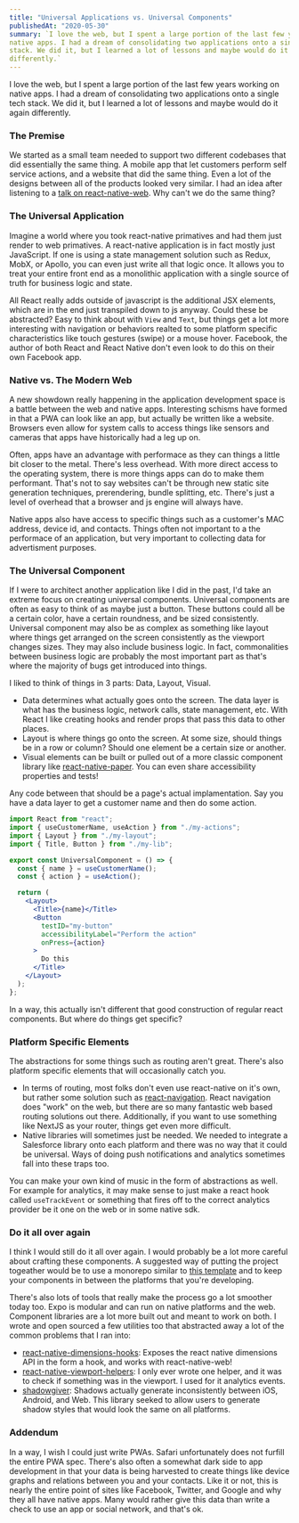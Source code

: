 ```yaml
---
title: "Universal Applications vs. Universal Components"
publishedAt: "2020-05-30"
summary: `I love the web, but I spent a large portion of the last few years working on
native apps. I had a dream of consolidating two applications onto a single tech
stack. We did it, but I learned a lot of lessons and maybe would do it again
differently.`
---
```


I love the web, but I spent a large portion of the last few years working on
native apps. I had a dream of consolidating two applications onto a single tech
stack. We did it, but I learned a lot of lessons and maybe would do it again
differently.

### The Premise

We started as a small team needed to support two different codebases that did
essentially the same thing. A mobile app that let customers perform self service
actions, and a website that did the same thing. Even a lot of the designs
between all of the products looked very similar. I had an idea after listening
to a [talk on react-native-web](https://www.youtube.com/watch?v=HLWM2uhv2wI).
Why can't we do the same thing?

### The Universal Application

Imagine a world where you took react-native primatives and had them just render
to web primatives. A react-native application is in fact mostly just JavaScript.
If one is using a state management solution such as Redux, MobX, or Apollo, you
can even just write all that logic once. It allows you to treat your entire
front end as a monolithic application with a single source of truth for business
logic and state.

All React really adds outside of javascript is the additional JSX elements,
which are in the end just transpiled down to js anyway. Could these be
abstracted? Easy to think about with `View` and `Text`, but things get a lot
more interesting with navigation or behaviors realted to some platform specific
characteristics like touch gestures (swipe) or a mouse hover. Facebook, the
author of both React and React Native don't even look to do this on their own
Facebook app.

### Native vs. The Modern Web

A new showdown really happening in the application development space is a battle
between the web and native apps. Interesting schisms have formed in that a PWA
can look like an app, but actually be written like a website. Browsers even
allow for system calls to access things like sensors and cameras that apps have
historically had a leg up on.

Often, apps have an advantage with performace as they can things a little bit
closer to the metal. There's less overhead. With more direct access to the
operating system, there is more things apps can do to make them performant.
That's not to say websites can't be through new static site generation
techniques, prerendering, bundle splitting, etc. There's just a level of
overhead that a browser and js engine will always have.

Native apps also have access to specific things such as a customer's MAC
address, device id, and contacts. Things often not important to a the performace
of an application, but very important to collecting data for advertisment
purposes.

### The Universal Component

If I were to architect another application like I did in the past, I'd take an
extreme focus on creating universal components. Universal components are often
as easy to think of as maybe just a button. These buttons could all be a certain
color, have a certain roundness, and be sized consistently. Universal component
may also be as complex as something like layout where things get arranged on the
screen consistently as the viewport changes sizes. They may also include
business logic. In fact, commonalities between business logic are probably the
most important part as that's where the majority of bugs get introduced into
things.

I liked to think of things in 3 parts: Data, Layout, Visual.

- Data determines what actually goes onto the screen. The data layer is what has
  the business logic, network calls, state management, etc. With React I like
  creating hooks and render props that pass this data to other places.
- Layout is where things go onto the screen. At some size, should things be in a
  row or column? Should one element be a certain size or another.
- Visual elements can be built or pulled out of a more classic component library
  like [react-native-paper](https://github.com/callstack/react-native-paper).
  You can even share accessibility properties and tests!

Any code between that should be a page's actual implamentation. Say you have a
data layer to get a customer name and then do some action.

```jsx
import React from "react";
import { useCustomerName, useAction } from "./my-actions";
import { Layout } from "./my-layout";
import { Title, Button } from "./my-lib";

export const UniversalComponent = () => {
  const { name } = useCustomerName();
  const { action } = useAction();

  return (
    <Layout>
      <Title>{name}</Title>
      <Button
        testID="my-button"
        accessibilityLabel="Perform the action"
        onPress={action}
      >
        Do this
      </Title>
    </Layout>
  );
};
```

In a way, this actually isn't different that good construction of regular react
components. But where do things get specific?

### Platform Specific Elements

The abstractions for some things such as routing aren't great. There's also
platform specific elements that will occasionally catch you.

- In terms of routing, most folks don't even use react-native on it's own, but
  rather some solution such as [react-navigation](https://reactnavigation.org/).
  React navigation does "work" on the web, but there are so many fantastic web
  based routing solutions out there. Additionally, if you want to use something
  like NextJS as your router, things get even more difficult.
- Native libraries will sometimes just be needed. We needed to integrate a
  Salesforce library onto each platform and there was no way that it could be
  universal. Ways of doing push notifications and analytics sometimes fall into
  these traps too.

You can make your own kind of music in the form of abstractions as well. For
example for analytics, it may make sense to just make a react hook called
`useTrackEvent` or something that fires off to the correct analytics provider be
it one on the web or in some native sdk.

### Do it all over again

I think I would still do it all over again. I would probably be a lot more
careful about crafting these components. A suggested way of putting the project
togeather would be to use a monorepo similar to
[this template](https://github.com/brunolemos/react-native-web-monorepo/tree/master/packages)
and to keep your components in between the platforms that you're developing.

There's also lots of tools that really make the process go a lot smoother today
too. Expo is modular and can run on native platforms and the web. Component
libraries are a lot more built out and meant to work on both. I wrote and open
sourced a few utilities too that abstracted away a lot of the common problems
that I ran into:

- [react-native-dimensions-hooks](https://www.npmjs.com/package/react-native-dimensions-hooks):
  Exposes the react native dimensions API in the form a hook, and works with
  react-native-web!
- [react-native-viewport-helpers](https://www.npmjs.com/package/react-native-viewport-helpers):
  I only ever wrote one helper, and it was to check if something was in the
  viewport. I used for it analytics events.
- [shadowgiver](https://www.npmjs.com/package/shadowgiver): Shadows actually
  generate inconsistently between iOS, Android, and Web. This library seeked to
  allow users to generate shadow styles that would look the same on all
  platforms.

### Addendum

In a way, I wish I could just write PWAs. Safari unfortunately does not furfill
the entire PWA spec. There's also often a somewhat dark side to app development
in that your data is being harvested to create things like device graphs and
relations between you and your contacts. Like it or not, this is nearly the
entire point of sites like Facebook, Twitter, and Google and why they all have
native apps. Many would rather give this data than write a check to use an app
or social network, and that's ok.
